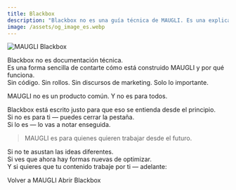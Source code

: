 ```yaml
---
title: Blackbox
description: "Blackbox no es una guía técnica de MAUGLI. Es una explicación clara de cómo funciona todo."
image: /assets/og_image_es.webp
---
```



![MAUGLI Blackbox](/assets/og_image_es.webp)

Blackbox no es documentación técnica.  
Es una forma sencilla de contarte cómo está construido MAUGLI y por qué funciona.  
Sin código. Sin rollos. Sin discursos de marketing. Solo lo importante.

MAUGLI no es un producto común. Y no es para todos.

Blackbox está escrito justo para que eso se entienda desde el principio.  
Si no es para ti — puedes cerrar la pestaña.  
Si lo es — lo vas a notar enseguida.

> MAUGLI es para quienes quieren trabajar desde el futuro.

Si no te asustan las ideas diferentes.  
Si ves que ahora hay formas nuevas de optimizar.  
Y si quieres que tu contenido trabaje por ti — adelante:

<LinkButton href="https://maugli.cfd/es/" variant="secondary" icon="left-arrow" iconPlacement="start">
  Volver a MAUGLI
</LinkButton>
<LinkButton href="/intro/01" variant="primary" icon="seti:license" iconPlacement="start">
  Abrir Blackbox
</LinkButton>